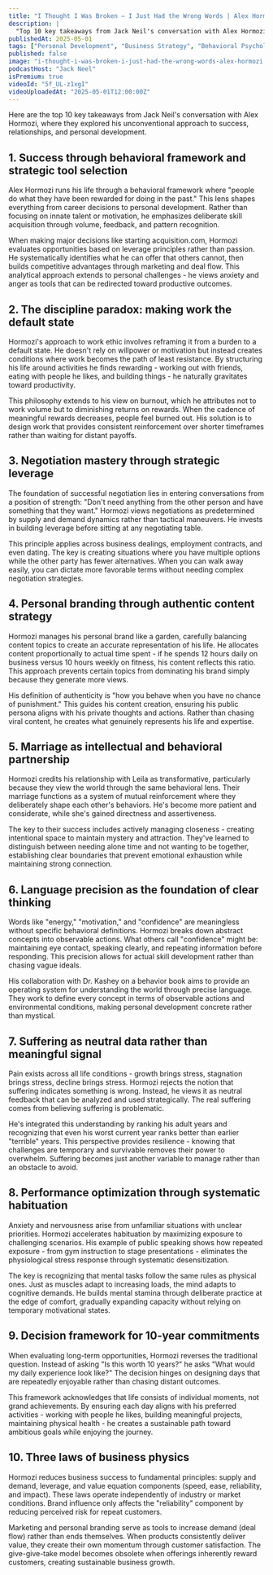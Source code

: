 ```yaml
---
title: "I Thought I Was Broken — I Just Had the Wrong Words | Alex Hormozi"
description: |
  "Top 10 key takeaways from Jack Neil's conversation with Alex Hormozi, where they explored his unconventional approach to success, relationships, and personal development."
publishedAt: 2025-05-01
tags: ["Personal Development", "Business Strategy", "Behavioral Psychology"]
published: false
image: "i-thought-i-was-broken-i-just-had-the-wrong-words-alex-hormozi.jpg"
podcastHost: "Jack Neel"
isPremium: true
videoId: "5f_UL-z1xgI"
videoUploadedAt: "2025-05-01T12:00:00Z"
---
```



<PodcastSummaryPageLayout frontmatter={frontmatter}>

Here are the top 10 key takeaways from Jack Neil's conversation with Alex Hormozi, where they explored his unconventional approach to success, relationships, and personal development.

## 1. Success through behavioral framework and strategic tool selection

Alex Hormozi runs his life through a behavioral framework where "people do what they have been rewarded for doing in the past." This lens shapes everything from career decisions to personal development. Rather than focusing on innate talent or motivation, he emphasizes deliberate skill acquisition through volume, feedback, and pattern recognition.

When making major decisions like starting acquisition.com, Hormozi evaluates opportunities based on leverage principles rather than passion. He systematically identifies what he can offer that others cannot, then builds competitive advantages through marketing and deal flow. This analytical approach extends to personal challenges - he views anxiety and anger as tools that can be redirected toward productive outcomes.

## 2. The discipline paradox: making work the default state

Hormozi's approach to work ethic involves reframing it from a burden to a default state. He doesn't rely on willpower or motivation but instead creates conditions where work becomes the path of least resistance. By structuring his life around activities he finds rewarding - working out with friends, eating with people he likes, and building things - he naturally gravitates toward productivity.

This philosophy extends to his view on burnout, which he attributes not to work volume but to diminishing returns on rewards. When the cadence of meaningful rewards decreases, people feel burned out. His solution is to design work that provides consistent reinforcement over shorter timeframes rather than waiting for distant payoffs.

## 3. Negotiation mastery through strategic leverage

The foundation of successful negotiation lies in entering conversations from a position of strength: "Don't need anything from the other person and have something that they want." Hormozi views negotiations as predetermined by supply and demand dynamics rather than tactical maneuvers. He invests in building leverage before sitting at any negotiating table.

This principle applies across business dealings, employment contracts, and even dating. The key is creating situations where you have multiple options while the other party has fewer alternatives. When you can walk away easily, you can dictate more favorable terms without needing complex negotiation strategies.

## 4. Personal branding through authentic content strategy

Hormozi manages his personal brand like a garden, carefully balancing content topics to create an accurate representation of his life. He allocates content proportionally to actual time spent - if he spends 12 hours daily on business versus 10 hours weekly on fitness, his content reflects this ratio. This approach prevents certain topics from dominating his brand simply because they generate more views.

His definition of authenticity is "how you behave when you have no chance of punishment." This guides his content creation, ensuring his public persona aligns with his private thoughts and actions. Rather than chasing viral content, he creates what genuinely represents his life and expertise.

## 5. Marriage as intellectual and behavioral partnership

Hormozi credits his relationship with Leila as transformative, particularly because they view the world through the same behavioral lens. Their marriage functions as a system of mutual reinforcement where they deliberately shape each other's behaviors. He's become more patient and considerate, while she's gained directness and assertiveness.

The key to their success includes actively managing closeness - creating intentional space to maintain mystery and attraction. They've learned to distinguish between needing alone time and not wanting to be together, establishing clear boundaries that prevent emotional exhaustion while maintaining strong connection.

## 6. Language precision as the foundation of clear thinking

Words like "energy," "motivation," and "confidence" are meaningless without specific behavioral definitions. Hormozi breaks down abstract concepts into observable actions. What others call "confidence" might be: maintaining eye contact, speaking clearly, and repeating information before responding. This precision allows for actual skill development rather than chasing vague ideals.

His collaboration with Dr. Kashey on a behavior book aims to provide an operating system for understanding the world through precise language. They work to define every concept in terms of observable actions and environmental conditions, making personal development concrete rather than mystical.

## 7. Suffering as neutral data rather than meaningful signal

Pain exists across all life conditions - growth brings stress, stagnation brings stress, decline brings stress. Hormozi rejects the notion that suffering indicates something is wrong. Instead, he views it as neutral feedback that can be analyzed and used strategically. The real suffering comes from believing suffering is problematic.

He's integrated this understanding by ranking his adult years and recognizing that even his worst current year ranks better than earlier "terrible" years. This perspective provides resilience - knowing that challenges are temporary and survivable removes their power to overwhelm. Suffering becomes just another variable to manage rather than an obstacle to avoid.

## 8. Performance optimization through systematic habituation

Anxiety and nervousness arise from unfamiliar situations with unclear priorities. Hormozi accelerates habituation by maximizing exposure to challenging scenarios. His example of public speaking shows how repeated exposure - from gym instruction to stage presentations - eliminates the physiological stress response through systematic desensitization.

The key is recognizing that mental tasks follow the same rules as physical ones. Just as muscles adapt to increasing loads, the mind adapts to cognitive demands. He builds mental stamina through deliberate practice at the edge of comfort, gradually expanding capacity without relying on temporary motivational states.

## 9. Decision framework for 10-year commitments

When evaluating long-term opportunities, Hormozi reverses the traditional question. Instead of asking "Is this worth 10 years?" he asks "What would my daily experience look like?" The decision hinges on designing days that are repeatedly enjoyable rather than chasing distant outcomes.

This framework acknowledges that life consists of individual moments, not grand achievements. By ensuring each day aligns with his preferred activities - working with people he likes, building meaningful projects, maintaining physical health - he creates a sustainable path toward ambitious goals while enjoying the journey.

## 10. Three laws of business physics

Hormozi reduces business success to fundamental principles: supply and demand, leverage, and value equation components (speed, ease, reliability, and impact). These laws operate independently of industry or market conditions. Brand influence only affects the "reliability" component by reducing perceived risk for repeat customers.

Marketing and personal branding serve as tools to increase demand (deal flow) rather than ends themselves. When products consistently deliver value, they create their own momentum through customer satisfaction. The give-give-take model becomes obsolete when offerings inherently reward customers, creating sustainable business growth.

</PodcastSummaryPageLayout>
